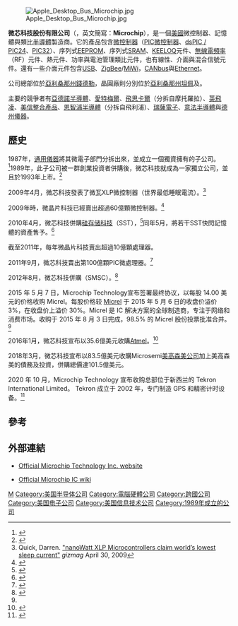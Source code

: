 {{noteta
|G1=IT
|T=zh-hans:微芯科技;zh-hant:微晶片科技;
|1=zh-hans:微芯科技;zh-hant:微晶片科技;
}}
{{Infobox company
| name = 微芯科技股份有限公司<br/>{{lang|en|Microchip Technology Inc.}}
| logo = [[File:MicrochipLogo.gif|235px]]
| type = [[上市公司|上市公司]]<br/>[[標準普爾500指數|標準普爾500指數]]
| traded_as = {{NASDAQ|MCHP}}
| foundation = 1989
| location = {{USA}}[[錢德勒_(亞利桑那州)|亞利桑那州錢德勒]]
| key_people = [[Steve_Sanghi|Steve Sanghi]]，總裁，執行長<br/>[[J._Eric_Bjornholt|J. Eric Bjornholt]]，財務長<br/>[[Ganesh_Moorthy|Ganesh Moorthy]],執行副總
| industry = [[半導體|半導體]]，IC設計
| products = [[微控制器|微控制器]]<br/>序列式[[EEPROM|EEPROM]]<br/>序列式[[SRAM|SRAM]]<br/>類比元件
| revenue = {{increase}} {{USD|53.5 亿|link=yes}} (2019)<ref>{{Cite web | url=https://www.marketwatch.com/investing/stock/mchp/financials | title=Annual Financials for Microchip Technology Inc. | access-date=2021-06-16 | archive-date=2021-06-30 | archive-url=https://web.archive.org/web/20210630021958/https://www.marketwatch.com/investing/stock/mchp/financials | dead-url=no }}</ref>
| operating_income = {{decrease}} {{USD|707.4 百万}} (2019)
| net_income = {{increase}} {{USD|355.9 百万}} (2019)
| assets = 
| num_employees = 18,286 (2019)<ref>{{Cite web | url=https://www.microchip.com/sec/annual/FY19/Form%2010-K%20filed%205-30-19.pdf | title=Microchip Technology Inc. Form 10-K filed 5-30-19 | access-date=2021-06-16 | archive-date=2020-10-12 | archive-url=https://web.archive.org/web/20201012051725/https://www.microchip.com/sec/annual/FY19/Form%2010-K%20filed%205-30-19.pdf | dead-url=no }}</ref>
| homepage = [http://www.microchip.com/ www.microchip.com]
}}

[[File:Apple_Desktop_Bus_Microchip.jpg|thumb]]

'''微芯科技股份有限公司'''（{{lang-en|Microchip Technology Inc.}}，英文簡寫：'''Microchip'''），是一個[[美國|美國]]微控制器、記憶體與類比[[半導體|半導體]]製造商。它的產品包含[[微控制器|微控制器]]（[[PIC微控制器|PIC微控制器]]、[[PIC微控制器#PIC產品系列|dsPIC / PIC24]]、[[PIC微控制器#PIC產品系列|PIC32]]）、序列式[[EEPROM|EEPROM]]、序列式[[SRAM|SRAM]]、[[KEELOQ|KEELOQ]]元件、[[無線電頻率|無線電頻率]]（RF）元件、熱元件、功率與電池管理類比元件，也有線性、介面與混合信號元件。還有一些介面元件包含[[USB|USB]]、[[ZigBee|ZigBee]]/[[MiWi|MiWi]]，[[CANbus|CANbus]]與[[Ethernet|Ethernet]]。

公司總部位於[[錢德勒_(亞利桑那州)|亞利桑那州錢德勒]]，晶圓廠則分別位於[[坦佩_(亞利桑那州)|亞利桑那州坦佩]]及{{tsl|en|Gresham, Oregon|格雷斯罕 (奧勒岡州)|奧勒岡州格雷斯罕}}。

主要的競爭者有[[亞德諾半導體|亞德諾半導體]]、[[愛特梅爾|愛特梅爾]]、[[飛思卡爾|飛思卡爾]]（分拆自摩托羅拉）、[[英飛凌|英飛凌]]、[[美信整合產品|美信整合產品]]、[[恩智浦半導體|恩智浦半導體]]（分拆自飛利浦）、[[瑞薩電子|瑞薩電子]]、[[意法半導體|意法半導體]]與[[德州儀器|德州儀器]]。

== 歷史 ==
1987年，[[通用儀器|通用儀器]]將其微電子部門分拆出來，並成立一個獨資擁有的子公司。<ref>{{Cite web|url=http://www.microchip.com/stellent/idcplg?IdcService=SS_GET_PAGE&nodeId=2018&mcparam=en013045 |title=General Instrument Microelectronics Renamed |deadurl=yes |archiveurl=https://web.archive.org/web/20041213034839/http://www.microchip.com/stellent/idcplg?IdcService=SS_GET_PAGE&nodeId=2018&mcparam=en013045 |archivedate=2004-12-13 }}</ref>1989年，此子公司被一群創業投資者併購後，微芯科技就成為一家獨立公司，並且於1993年上市。<ref>{{Cite web|url=http://www.microchip.com/stellent/idcplg?IdcService=SS_GET_PAGE&nodeId=1334&param=en003370|title=Microchip Investor Relations - FAQs|access-date=2013-06-27|archive-date=2014-02-24|archive-url=https://web.archive.org/web/20140224131128/http://www.microchip.com/stellent/idcplg?IdcService=SS_GET_PAGE&nodeId=1334&param=en003370|dead-url=no}}</ref>

2009年4月，微芯科技發表了微瓦XLP微控制器（世界最低睡眠電流）。<ref>Quick, Darren. [http://www.gizmag.com/nanowatt-xlp-microcontrollers/11575/ "nanoWatt XLP Microcontrollers claim world’s lowest sleep current"] {{Wayback|url=http://www.gizmag.com/nanowatt-xlp-microcontrollers/11575/ |date=20210501210246 }} ''gizmag'' April 30, 2009</ref>

2009年時，微晶片科技已經賣出超過60億顆微控制器。<ref>{{cite web|author=Brian Santo|title=25 Microchips That Shook the World|date=May 2009|publisher=IEEE Spectrum|url=http://spectrum.ieee.org/semiconductors/processors/25-microchips-that-shook-the-world/0|accessdate=2012-04-01|archive-url=https://web.archive.org/web/20120606045300/http://spectrum.ieee.org/semiconductors/processors/25-microchips-that-shook-the-world/0|archive-date=2012-06-06|dead-url=yes}}</ref>

2010年4月，微芯科技併購[[硅存储科技|硅存储科技]]（SST），<ref>{{cite news|url=http://www.eetimes.com/electronics-news/4088552/Microchip-completes-SST-acquisition=|title=Microchip completes SST acquisition|date=April 8, 2010|publisher=EE Times|access-date=2013-06-27|archive-url=https://web.archive.org/web/20130116171347/http://www.eetimes.com/electronics-news/4088552/Microchip-completes-SST-acquisition=|archive-date=2013-01-16|dead-url=yes}}</ref>同年5月，將若干SST快閃記憶體的資產售予{{tsl|en|Greenliant Systems|綠色鏈接系統}}。<ref>{{cite web|url=http://www.storagenewsletter.com/news/business/greenliant-assets-microchip|date=May 27, 2010|title=Greenliant Acquires Assets of Microchip|first=Jean-Jacques|last=Maleval|publisher=StorageNewsletter.com|access-date=2013-06-27|archive-date=2013-05-01|archive-url=https://web.archive.org/web/20130501162242/http://www.storagenewsletter.com/news/business/greenliant-assets-microchip}}</ref>

截至2011年，每年微晶片科技賣出超過10億顆處理器。

2011年9月，微芯科技賣出第100億顆PIC微處理器。<ref>{{Cite web |url=http://www.microchip.com/pagehandler/en-us/press-release/microchip-technology-delivers-10-billionth-pic-mic.html |title=Microchip Technology Delivers 10 Billionth PIC® Microcontroller |access-date=2013-06-27 |archive-url=https://web.archive.org/web/20140102201217/http://www.microchip.com/pagehandler/en-us/press-release/microchip-technology-delivers-10-billionth-pic-mic.html |archive-date=2014-01-02 |dead-url=yes }}</ref>

2012年8月，微芯科技併購{{tsl|en|SMSC|標準微系統公司}}（SMSC）。<ref>{{cite press release|url=http://www.microchip.com/investor/Pressrelease/MCHP%20Acquisition%20of%20SMSC%20Closed.080212.pdf|accessdate=2012-08-29|title=Microchip Technology and SMSC announce the completion of the acquisition of SMSC by Microchip Technology|archive-date=2021-05-01|archive-url=https://web.archive.org/web/20210501210248/https://www.microchip.com/investor/Pressrelease/MCHP%20Acquisition%20of%20SMSC%20Closed.080212.pdf|dead-url=no}}</ref>

2015 年 5 月 7 日，Microchip Technology宣布签署最终协议，以每股 14.00 美元的价格收购 Micrel。每股价格较 [[Micrel|Micrel]] 于 2015 年 5 月 6 日的收盘价溢价 3%，在收盘价上溢价 30%。Micrel 是 IC 解决方案的全球制造商，专注于网络和消费市场。收购于 2015 年 8 月 3 日完成，98.5% 的 Micrel 股份投票批准合并。<ref name="mg21"/>

2016年1月，微芯科技宣布以35.6億美元收購[[Atmel|Atmel]]。<ref>{{cite news|url=http://finance.sina.com/gb/tech/sinacn/20160119/21201402186.html|accessdate=2016-01-20|title=微芯科技宣布35.6亿美元收购Atmel|archive-date=2020-10-31|archive-url=https://web.archive.org/web/20201031052113/http://finance.sina.com/gb/tech/sinacn/20160119/21201402186.html}}</ref>

2018年3月，微芯科技宣布以83.5億美元收購Microsemi[[美高森美公司|美高森美公司]]加上美高森美的債務及投資，併購總價達101.5億美元。

2020 年 10 月，Microchip Technology 宣布收购总部位于新西兰的 Tekron International Limited。 Tekron 成立于 2002 年，专门制造 GPS 和精密计时设备。<ref name="mg21">{{Cite web |url=https://www.mg21.com/mchp.html |title=半导体公司：微芯科技Microchip Technology(MCHP) |publisher=美股之家 |date=2021-07-30 |access-date=2021-07-30 |archive-date=2021-07-30 |archive-url=https://web.archive.org/web/20210730221117/https://www.mg21.com/mchp.html |dead-url=no }}</ref>

==參考==
{{Reflist}}

==外部連結==
*{{en}}[http://www.microchip.com/ Official Microchip Technology Inc. website]
*{{en}}[https://web.archive.org/web/20080724165541/http://www.microchip.com/wiki Official Microchip IC wiki]

{{commonscat|Microchip Technology integrated circuits|微晶片科技}}
{{NASDAQ-100}}
[[Category:標準普爾500指數成分股|M]]
[[Category:美国半导体公司|Category:美国半导体公司]]
[[Category:電腦硬體公司|Category:電腦硬體公司]]
[[Category:跨國公司|Category:跨國公司]]
[[Category:美国电子公司|Category:美国电子公司]]
[[Category:美国信息技术公司|Category:美国信息技术公司]]
[[Category:1989年成立的公司|Category:1989年成立的公司]]